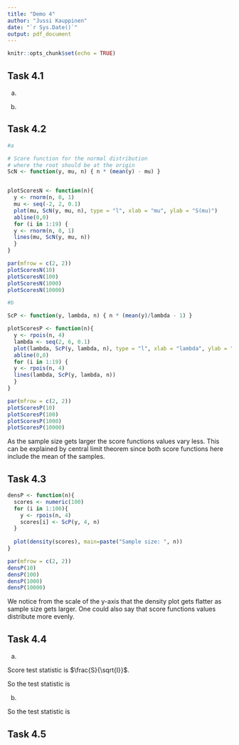 ```yaml
---
title: "Demo 4"
author: "Jussi Kauppinen"
date: "`r Sys.Date()`"
output: pdf_document
---
```


```r
knitr::opts_chunk$set(echo = TRUE)
```

## Task 4.1

a)  


\begin{equation}
\begin{split}
L(\mu, \sigma^2) &= \left(\frac{1}{\sqrt{2\pi\sigma^2}}\right)^n exp(-\frac{1}{2\sigma^2} \sum_{i=1}^n (y_i - \mu)^2)\\
l(\mu, \sigma^2) &= n \log \left( \frac{1}{\sqrt{2\pi\sigma^2}} \right) - \frac{1}{2\sigma^2} \sum_{i=1}^n (y_i - \mu)^2\\
S(\mu) &= - \frac{1}{2\sigma^2} \sum_{i=1}^n \frac{\partial}{\partial \mu} (y_i - \mu)^2\\
&= - \frac{1}{2\sigma^2} \sum_{i=1}^n -2(y_i - \mu)\\
&= \frac{1}{\sigma^2} \sum_{i=1}^n (y_i - \mu)\\
\end{split}
\end{equation}

b)  


\begin{equation}
\begin{split}
L(\lambda) &= e^{-\lambda n} \frac{\lambda^{\sum_{i=1}^n y_i}}{\prod_{i=1}^n y_i !}\\
l(\lambda) &= -\lambda n + \log \lambda \sum_{i=1}^n y_i - \sum_{i=1}^n \log y_i !\\
S(\lambda) &= \frac{1}{\lambda} \sum_{i=1}^n y_i - n\\
\end{split}
\end{equation}


## Task 4.2

```r
#a

# Score function for the normal distribution
# where the root should be at the origin
ScN <- function(y, mu, n) { n * (mean(y) - mu) }


plotScoresN <- function(n){
  y <- rnorm(n, 0, 1)
  mu <- seq(-2, 2, 0.1)
  plot(mu, ScN(y, mu, n), type = "l", xlab = "mu", ylab = "S(mu)")
  abline(0,0)
  for (i in 1:19) {
  y <- rnorm(n, 0, 1)
  lines(mu, ScN(y, mu, n))
  }
}

par(mfrow = c(2, 2))
plotScoresN(10)
plotScoresN(100)
plotScoresN(1000)
plotScoresN(10000)

#b

ScP <- function(y, lambda, n) { n * (mean(y)/lambda - 1) }

plotScoresP <- function(n){
  y <- rpois(n, 4)
  lambda <- seq(2, 6, 0.1)
  plot(lambda, ScP(y, lambda, n), type = "l", xlab = "lambda", ylab = "S(lambda)")
  abline(0,0)
  for (i in 1:19) {
  y <- rpois(n, 4)
  lines(lambda, ScP(y, lambda, n))
  }
}

par(mfrow = c(2, 2))
plotScoresP(10)
plotScoresP(100)
plotScoresP(1000)
plotScoresP(10000)

```
As the sample size gets larger the score functions values vary less. This can be explained by central limit theorem since both score functions here include the mean of the samples.

## Task 4.3

```r

densP <- function(n){
  scores <- numeric(100)
  for (i in 1:100){
    y <- rpois(n, 4)
    scores[i] <- ScP(y, 4, n)
  }
  
  plot(density(scores), main=paste("Sample size: ", n))
}

par(mfrow = c(2, 2))
densP(10)
densP(100)
densP(1000)
densP(10000)

```

We notice from the scale of the y-axis that the density plot gets flatter as sample size gets larger. One could also say that score functions values distribute more evenly.

## Task 4.4

a)

Score test statistic is $\frac{S}{\sqrt{I}}$.

\begin{equation}
\begin{split}
I &= -E\left[ \frac{\partial}{\partial \mu} S(\mu)\right]\\
&= -E\left[ \frac{\partial}{\partial \mu} \frac{1}{\sigma^2} \sum_{i=1}^n (y_i - \mu)\right]\\
&= -E\left[ -\frac{n}{\sigma^2}\right]\\
&= \frac{n}{\sigma^2}
\end{split}
\end{equation}

So the test statistic is

\begin{equation}
\begin{split}
\frac{S}{\sqrt{I}} = \frac{\frac{1}{\sigma^2} \sum_{i=1}^n (y_i - \mu)}{\sqrt{\frac{n}{\sigma^2}}} = \frac{1}{\sqrt{\sigma^2 n}} \sum_{i=1}^n (y_i - \mu)\\
\end{split}
\end{equation}

b)

\begin{equation}
\begin{split}
I &= -E\left[ \frac{\partial}{\partial \lambda} S(\lambda)\right]\\
&= -E\left[ \frac{\partial}{\partial \lambda} \frac{1}{\lambda} \sum_{i=1}^n y_i - n\right]\\
&= -E\left[-\frac{1}{\lambda^2} \sum_{i=1}^n y_i\right]\\
&= \frac{1}{\lambda^2} \sum_{i=1}^n E[y_i] = \frac{1}{\lambda^2} \cdot n\lambda = \frac{n}{\lambda}\\
\end{split}
\end{equation}

So the test statistic is

\begin{equation}
\begin{split}
\frac{S}{\sqrt{I}} = \frac{\frac{1}{\lambda} \sum_{i=1}^n y_i - n}{\sqrt{\frac{n}{\lambda}}} = \frac{1}{\sqrt{\lambda n}} \sum_{i=1}^n y_i - \sqrt{\lambda n}\\
\end{split}
\end{equation}

## Task 4.5

